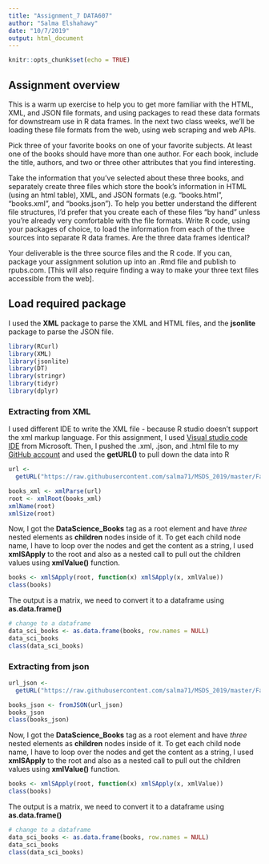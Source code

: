 ```yaml
---
title: "Assignment_7 DATA607"
author: "Salma Elshahawy"
date: "10/7/2019"
output: html_document
---
```


```r
knitr::opts_chunk$set(echo = TRUE)
```

## Assignment overview

This is a warm up exercise to help you to get more familiar with the HTML, XML, and JSON file formats, and using packages to read these data formats for downstream use in R data frames.  In the next two class weeks, we’ll be loading these file formats from the web, using web scraping and web APIs.

Pick three of your favorite books on one of your favorite subjects. At least one of the books should have more
than one author. For each book, include the title, authors, and two or three other attributes that you find
interesting.

Take the information that you’ve selected about these three books, and separately create three files which
store the book’s information in HTML (using an html table), XML, and JSON formats (e.g. “books.html”,
“books.xml”, and “books.json”). To help you better understand the different file structures, I’d prefer that you
create each of these files “by hand” unless you’re already very comfortable with the file formats.
Write R code, using your packages of choice, to load the information from each of the three sources into
separate R data frames. Are the three data frames identical?

Your deliverable is the three source files and the R code. If you can, package your assignment solution up into
an .Rmd file and publish to rpubs.com. [This will also require finding a way to make your three text files
accessible from the web].

## Load required package {.tabset .tabset-fade}

I used the **XML** package to parse the XML and HTML files, and the **jsonlite** package to parse the JSON file.

```r
library(RCurl)
library(XML)
library(jsonlite)
library(DT)
library(stringr)
library(tidyr)
library(dplyr)
```


### Extracting from XML

I used different IDE to write the XML file - because R studio doesn't support the xml markup language. For this assignment, I used [Visual studio code IDE](https://visualstudio.microsoft.com/) from Microsoft. Then, I pushed the .xml, .json, and .html file to my [GitHub account](https://github.com/salma71/MSDS_2019/tree/master/Fall2019/aquisition%26management_607/week_7) and used the **getURL()** to pull down the data into R

```r

url <- 
  getURL("https://raw.githubusercontent.com/salma71/MSDS_2019/master/Fall2019/aquisition%26management_607/week_7/book_info.xml")

books_xml <- xmlParse(url)
root <- xmlRoot(books_xml)
xmlName(root)
xmlSize(root)
```

Now, I got the **DataScience_Books** tag as a root element and have _three_ nested elements as **children** nodes inside of it. To get each child node name, I have to loop over the nodes and get the content as a string, I used **xmlSApply** to the root and also as a nested call to pull out the children values using **xmlValue()** function.

```r
books <- xmlSApply(root, function(x) xmlSApply(x, xmlValue))
class(books)
```

The output is a matrix, we need to convert it to a dataframe using **as.data.frame()**

```r
# change to a dataframe 
data_sci_books <- as.data.frame(books, row.names = NULL)
data_sci_books
class(data_sci_books)
```




### Extracting from json


```r

url_json <- 
  getURL("https://raw.githubusercontent.com/salma71/MSDS_2019/master/Fall2019/aquisition%26management_607/week_7/book_info.json")

books_json <- fromJSON(url_json)
books_json
class(books_json)
```

Now, I got the **DataScience_Books** tag as a root element and have _three_ nested elements as **children** nodes inside of it. To get each child node name, I have to loop over the nodes and get the content as a string, I used **xmlSApply** to the root and also as a nested call to pull out the children values using **xmlValue()** function.

```r
books <- xmlSApply(root, function(x) xmlSApply(x, xmlValue))
class(books)
```

The output is a matrix, we need to convert it to a dataframe using **as.data.frame()**

```r
# change to a dataframe 
data_sci_books <- as.data.frame(books, row.names = NULL)
data_sci_books
class(data_sci_books)
```